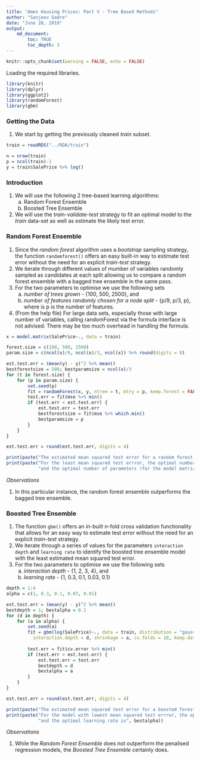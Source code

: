 ```yaml
---
title: "Ames Housing Prices: Part V - Tree Based Methods"
author: "Sanjeev Gadre"
date: "June 28, 2019"
output: 
    md_document:
        toc: TRUE
        toc_depth: 3
---
```


```r
knitr::opts_chunk$set(warning = FALSE, echo = FALSE)
```

Loading the required libraries.

```r
library(knitr)
library(dplyr)
library(ggplot2)
library(randomForest)
library(gbm)

```

### Getting the Data

1.  We start by getting the previously cleaned *train* subset.

```r
train = readRDS("../RDA/train")

n = nrow(train)
p = ncol(train)-1
y = train$SalePrice %>% log()
```

### Introduction

1.  We will use the following 2 tree-based learning algorithms:
    a.  Random Forest Ensemble
    b.  Boosted Tree Ensemble
2.  We will use the *train-validate-test* strategy to fit an optimal model to the *train* data-set as well as estimate the likely test error.


### Random Forest Ensemble

1.  Since the *random forest* algorithm uses a *bootstrap* sampling strategy, the function `randomforest()` offers an easy built-in way to estimate test error without the need for an explicit *train-test* strategy.
2.  We iterate through different values of mumber of variables randomly sampled as candidates at each split allowing us to compare a random forest ensemble with a bagged tree ensemble in the same pass.
3.  For the two parameters to optimise we use the following sets
    a.  *number of trees grown*  - {100, 500, 2500}, and 
    b.  *number of features randomly chosen for a node split* - {p/9, p/3, p}, where is p is the number of features.
4.  (From the help file) For large data sets, especially those with large number of variables, calling randomForest via the formula interface is not advised: There may be too much overhead in handling the formula.

```r
x = model.matrix(SalePrice~., data = train)

forest.size = c(100, 500, 2500)
param.size = c(ncol(x)/9, ncol(x)/3, ncol(x)) %>% round(digits = 0)

est.test.err = (mean(y) - y)^2 %>% mean()
bestforestsize = 500; bestparamsize = ncol(x)/3
for (t in forest.size) {
    for (p in param.size) {
        set.seed(p)
        fit = randomForest(x, y, ntree = t, mtry = p, keep.forest = FALSE)
        test.err = fit$mse %>% min()
        if (test.err < est.test.err) {
            est.test.err = test.err
            bestforestsize = fit$mse %>% which.min()
            bestparamsize = p
        }
    }
}

est.test.err = round(est.test.err, digits = 4)

print(paste("The estimated mean squared test error for a random forest ensemble model =", est.test.err))
print(paste("For the least mean squared test errror, the optimal number of trees grown is", bestforestsize,
            "and the optimal number of parameters (for the model matrix) sampled at a node is", bestparamsize))

```

*Observations*

1.  In this particular instance, the random forest ensemble outperforms the bagged tree ensemble.

### Boosted Tree Ensemble

1.  The function `gbm()` offers an in-built *n*-fold cross validation functionality that allows for an easy way to estimate test error without the need for an explicit *train-test* strategy.
2.  We iterate through a series of values for the parameters `interaction depth` and `learning rate` to identify the boosted tree ensemble model with the least estimated mean squared test error.
3.  For the two parameters to optimise we use the following sets
    a.  *interaction depth*  - {1, 2, 3, 4}, and 
    b.  *learning rate* - {1, 0.3, 0.1, 0.03, 0.1}

```r
depth = 1:4
alpha = c(1, 0.3, 0.1, 0.03, 0.01)

est.test.err = (mean(y) - y)^2 %>% mean()
bestdepth = 1; bestalpha = 0.1
for (d in depth) {
    for (a in alpha) {
        set.seed(a)
        fit = gbm(log(SalePrice)~., data = train, distribution = "gaussian", n.trees = 2500, 
          interaction.depth = d, shrinkage = a, cv.folds = 10, keep.data = FALSE)
        
        test.err = fit$cv.error %>% min()
        if (test.err < est.test.err) {
            est.test.err = test.err
            bestdepth = d
            bestalpha = a
        }
    }
}

est.test.err = round(est.test.err, digits = 4)

print(paste("The estimated mean squared test error for a boosted forest ensemble model =", est.test.err))
print(paste("For the model with lowest mean squared test errror, the optimal interaction depth is", bestdepth,
            "and the optimal learning rate is", bestalpha))


```

*Observations*

1.  While the *Random Forest Ensemble* does not outperform the penalised regression models, the *Boosted Tree Ensemble* certainly does.